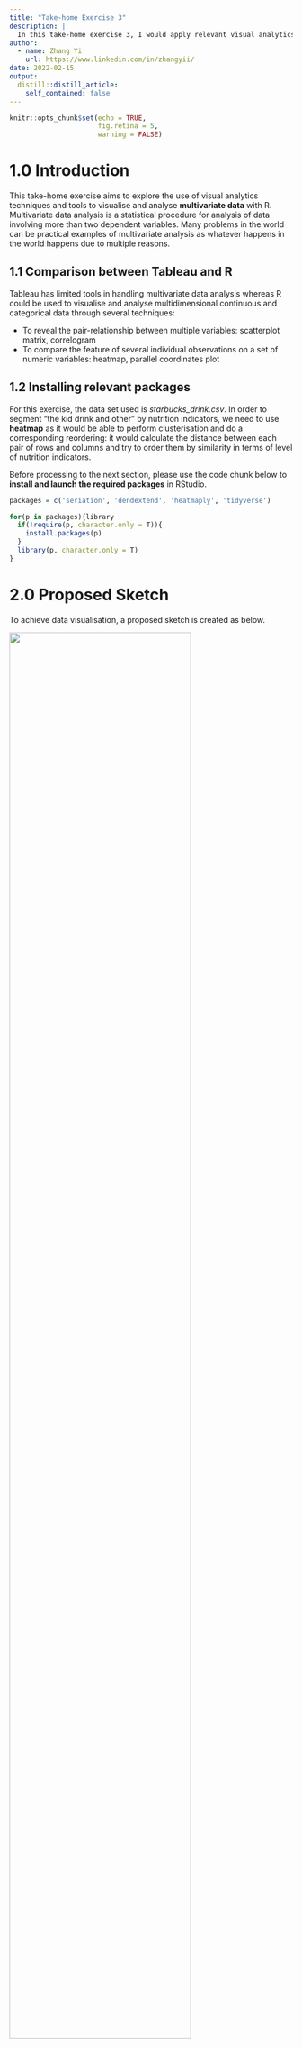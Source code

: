 ```yaml
---
title: "Take-home Exercise 3"
description: |
  In this take-home exercise 3, I would apply relevant visual analytics techniques and tools for visualising and analysing multidimensional data to create a data visualisation to segment "kid drinks and other" by nutrition indicators. 
author:
  - name: Zhang Yi
    url: https://www.linkedin.com/in/zhangyii/
date: 2022-02-15
output:
  distill::distill_article:
    self_contained: false
---
```


```r
knitr::opts_chunk$set(echo = TRUE,
                      fig.retina = 5,
                      warning = FALSE)
```

# 1.0 Introduction
This take-home exercise aims to explore the use of visual analytics techniques and tools to visualise and analyse **multivariate data** with R. Multivariate data analysis is a statistical procedure for analysis of data involving more than two dependent variables. Many problems in the world can be practical examples of multivariate analysis as whatever happens in the world happens due to multiple reasons.  

## 1.1 Comparison between Tableau and R
Tableau has limited tools in handling multivariate data analysis whereas R could be used to visualise and analyse multidimensional continuous and categorical data through several techniques: 

* To reveal the pair-relationship between multiple variables: scatterplot matrix, correlogram  
* To compare the feature of several individual observations on a set of numeric variables: heatmap, parallel coordinates plot  

## 1.2 Installing relevant packages
For this exercise, the data set used is *starbucks_drink.csv*. In order to segment "the kid drink and other" by nutrition indicators, we need to use **heatmap** as it would be able to perform clusterisation and do a corresponding reordering: it would calculate the distance between each pair of rows and columns and try to order them by similarity in terms of level of nutrition indicators. 

Before processing to the next section, please use the code chunk below to **install and launch the required packages** in RStudio.

```r
packages = c('seriation', 'dendextend', 'heatmaply', 'tidyverse')

for(p in packages){library
  if(!require(p, character.only = T)){
    install.packages(p)
  }
  library(p, character.only = T)
}
```





# 2.0 Proposed Sketch

To achieve data visualisation, a proposed sketch is created as below.

![](Supporting Images/IMG_9384.jpg){height=150%, width=80%}



# 3.0 Data Preparation 
## 3.1 Importing Data and Observing data structure
Using ***read_csv()*** of readr package, we first import and save the *starbucks_drink.csv* dataset used for this exercise into into a tibble data frame object called "starbucks".
Then we use ***tbl_df()*** function exhibit the data frame in order to better understand the data structure.  

```r
starbucks <- read_csv("Data/starbucks_drink.csv")
tbl_df(starbucks)
```

Through the displayed result, we could observe that most of the columns of nutrition indicators are "dbl", which stands for double class, a double-precision floating point number. Hence, this double confirms that we need to employ techniques and tools for visualising and analysing **multidimensional continuous data** (e.g. nutrition indicators which are on a continuous scale).   

One thing to take notice is that we need to change the datatype of 'Caffeine(mg)' column as it is in "chr" format(character strings) instead of "dbl". This would cause problem in the later stage of the data transformation when we perform division(binary operator) and reordering as character string is non-numeric. Using ***as.numeric()*** function, we would be able to successfully convert 'Caffeine(mg)' column into a numeric column with a data type of "dbl".

```r
starbucks$`Caffeine(mg)` <- as.numeric(starbucks$`Caffeine(mg)`)
tbl_df(starbucks)
```

## 3.2 Extracting the target category  
***filter()*** function is then used to filter out the topic of interest, "kid drinks and other" only. 

```r
starbucks_kid <- starbucks %>%
  filter(Category == "kids-drinks-and-other")

tbl_df(starbucks_kid)
```

## 3.3 Concatenating columns to differentiate the drink customisation  
It is noticeable that we could not differentiate each row of the table using 'Name' column alone as each type of drink comes with different sizes, choice of milk as well as the option of whether to add whipped cream. Consequently, these choices would affect the level of nutrition indicators in the drink. 

Hence, in order to better differentiate the drink and have an accurate segmentation later, we need to use the ***paste()*** function to concatenate the relevant columns to form a new column 'Drink' to indicate the customisation of buyer when ordering drink at Starbucks. 

```r
starbucks_kid$Drink <- paste(starbucks_kid$Name, ",", 
                             starbucks_kid$Size, ",",  starbucks_kid$Milk, ",",
                             starbucks_kid$`Whipped Cream`)
```

## 3.4 Computing level of nutrition indicators per unit of volume
To have a fair comparison, we need to compute the level of nutrition indicators based on the size(e.g. the 'Portion' column) of the drink instead of using the absolute number, as in most cases, larger volume would have higher nutrition level. To calculate the nutrition level *per fluid ounce (fl oz)*, ***function()*** is used as the step of "divide.by.volume" need to be performed on multiple columns.  

Next, ***mutate_if()*** function is used to edit specific columns with the predicate function. It only affects the columns that satisfy the if statement. In this case, the condition to filter the columns would be to check whether the datatype of the column is "dbl" (double class), as we have converted all the 'nutrition level' columns into numeric values. 

```r

divide.by.volume <- function(x, na.rm=FALSE) (x/starbucks_kid$`Portion(fl oz)`)
starbucks_kid <- starbucks_kid %>% 
  mutate_if(is.double, divide.by.volume)
tbl_df(starbucks_kid)
```
## 3.5 Preparing the data
Before transforming the data frame into a matrix, ***select()*** function is used to only keep the drink type and their respective nutrition levels. Then, we use the ***row.names()*** function to replace the row numbers by "drink type". 

```r
starbucks_filtered <- dplyr::select(starbucks_kid, c(4:15,19))
row.names(starbucks_filtered) <- starbucks_filtered$Drink
```

## 3.6 Transforming the data frame into a matrix
Before the final step of plotting, we need to use ***data.matrix()*** function to transform the data frame into a "data matrix" format. From the 

```r
starbucks_matrix <- data.matrix(starbucks_filtered)
```

From the matrix, we can see that the row numbers have been replaced by types of drink.

![](Supporting Images/Screenshot 2022-02-20 at 7.48.06 PM.png){height=50%, width=80%}

# 4.0 Creating Interactive Heatmap
In this section, we would use the **heatmaply** package to design an interactive cluster heatmap to segment the drinks by nutrition indicators. 

## 4.1 Data transformation using percentilsing method
Through observation, we could see that the almost all the "nutrition level" columns have different units of measurement as well as value ranges. Hence, we need to make sure all these variables have comparable values before effective clustering. To achieve this, we could use several data transformation methods: scale, normalise and percentilse.  

For this exercise, we would use the **percentilse** method as this method allows the variables to be comparable on the same "scale" and the value represented by each grid cell has a relatively clear interpretation: the percent of observations that got that value or below it.
"-c()" is used to exclude the irrelevant columns (by using the column no.) in the matrix when plotting the heatmap. 

```r
heatmaply(percentize(starbucks_matrix[, -c(13)]))
```

## 4.2 Clustering algorithm using statistical approach 
To determine the best clustering method and number of clusters, the *dend_expend()* and *find_k()* functions of **dendextend** package will be used. Using a statistical approach, we could determine the clustering model by selecting the recommended clustering method and the number of clusters. 

Firstly, the ***dend_expend()*** function is used to select the most appropriate clustering method to be used, which is determined by the highest optimum value.

```r
starbucks_d <- dist(percentize(starbucks_matrix[, -c(13)]), method = "euclidean")
dend_expend(starbucks_d)[[3]]
```

From the result, we could see that **"average"** method should be used as it has the highest optimum value of 0.649. 

Next, the ***find_k()*** function is used to determine the optimal number of clusters.

```r
starbucks_clust <- hclust(starbucks_d, method = "average")
num_k <- find_k(starbucks_clust)
plot(num_k)
```
From the graph, we could see that the optimum number of clusters(k) is **10**. 

With this, we could plot out a basic cluster heatmap. 

```r
heatmaply(normalize(starbucks_matrix[, -c(13)]),
          dist_method = "euclidean",
          hclust_method = "average",
          k_row = 10)
```

## 4.3 Seriation
To find the optimal ordering of rows and columns, **seriation** package of heatmaply is used. The optimal ordering would optimize the Hamiltonian path length, that is restricted by the dendrogram structure. Hence, this ordering would ensure the sum of distances between each adjacent leaf (label) will be minimized. A few seriation algorithms could be used: Optimal Leaf Ordering (OLO), Gruvaeus and Wainer (GW), Mean and None. 
For this exercise, we would use the OLO method to minimize the sum of dissimilarities between adjacent leaves. 


## 4.4 Setting the colour palette 
The default colour palette used by heatmaply is viridis. However, this palette is a bit distracting for this data set due to the large number of records involved. To improve the aestheticness and visual friendliness of the heatmap, we would use the "blues" colour palette of rColorBrewer. 

```r
heatmaply(normalize(starbucks_matrix[, -c(13)]),
          seriate = "OLO",
          colors = Blues)
```

## 4.5 Final Modification 
Besides the abovementioned functions, **heatmaply** also provides basic plotting features to enhance the cartographic quality of the heatmap plotted. Some of the commonly used arguments would be:   

*margins*: to change the margins of the plot.  
*fontsizw_row* and *fontsize_col*: to change the font size for row and column labels.  
*main*: to write the main title of the plot.  
*xlab* and *ylab*: to write the x-axis and y-axis labels respectively.  

From the coloring of cluster on the right side of heatmap, we would be able to the segmentation of "kid drinks and other" by level of nutrition indicators. 

```r
heatmaply(normalize(starbucks_matrix[, -c(13)]),
          Colv=NA,
          seriate = "OLO",
          colors = Blues,
          k_row = 10,
          margins = c(NA,200,60,NA),
          fontsize_row = 4,
          fontsize_col = 5,
          main = "Segmentation of kid_drinks_and_other by nutrition indicators",
          xlab = "Level of Nutrition Indicators per fl oz",
          ylab = "Type of Drink"
          ) %>% layout(width=800, height=1000)
```



